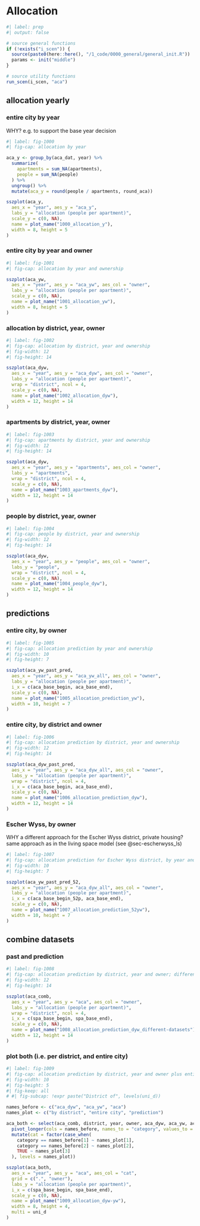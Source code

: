 
# Allocation

```r
#| label: prep
#| output: false

# source general functions
if (!exists("i_scen")) {
  source(paste0(here::here(), "/1_code/0000_general/general_init.R"))
  params <- init("middle")
}

# source utility functions
run_scen(i_scen, "aca")

```

## allocation yearly

### entire city by year
WHY? e.g. to support the base year decision

```r
#| label: fig-1000
#| fig-cap: allocation by year

aca_y <- group_by(aca_dat, year) %>%
  summarize(
    apartments = sum_NA(apartments),
    people = sum_NA(people)
  ) %>%
  ungroup() %>%
  mutate(aca_y = round(people / apartments, round_aca))

sszplot(aca_y,
  aes_x = "year", aes_y = "aca_y",
  labs_y = "allocation (people per apartment)",
  scale_y = c(0, NA),
  name = plot_name("1000_allocation_y"),
  width = 8, height = 5
)
```

### entire city by year and owner

```r
#| label: fig-1001
#| fig-cap: allocation by year and ownership

sszplot(aca_yw,
  aes_x = "year", aes_y = "aca_yw", aes_col = "owner",
  labs_y = "allocation (people per apartment)",
  scale_y = c(0, NA),
  name = plot_name("1001_allocation_yw"),
  width = 8, height = 5
)
```

### allocation by district, year, owner

```r
#| label: fig-1002
#| fig-cap: allocation by district, year and ownership
#| fig-width: 12
#| fig-height: 14

sszplot(aca_dyw,
  aes_x = "year", aes_y = "aca_dyw", aes_col = "owner",
  labs_y = "allocation (people per apartment)",
  wrap = "district", ncol = 4,
  scale_y = c(0, NA),
  name = plot_name("1002_allocation_dyw"),
  width = 12, height = 14
)
```

### apartments by district, year, owner

```r
#| label: fig-1003
#| fig-cap: apartments by district, year and ownership
#| fig-width: 12
#| fig-height: 14

sszplot(aca_dyw,
  aes_x = "year", aes_y = "apartments", aes_col = "owner",
  labs_y = "apartments",
  wrap = "district", ncol = 4,
  scale_y = c(0, NA),
  name = plot_name("1003_apartments_dyw"),
  width = 12, height = 14
)
```

### people by district, year, owner

```r
#| label: fig-1004
#| fig-cap: people by district, year and ownership
#| fig-width: 12
#| fig-height: 14

sszplot(aca_dyw,
  aes_x = "year", aes_y = "people", aes_col = "owner",
  labs_y = "people",
  wrap = "district", ncol = 4,
  scale_y = c(0, NA),
  name = plot_name("1004_people_dyw"),
  width = 12, height = 14
)
```

## predictions

### entire city, by owner

```r
#| label: fig-1005
#| fig-cap: allocation prediction by year and ownership
#| fig-width: 10
#| fig-height: 7

sszplot(aca_yw_past_pred,
  aes_x = "year", aes_y = "aca_yw_all", aes_col = "owner",
  labs_y = "allocation (people per apartment)",
  i_x = c(aca_base_begin, aca_base_end),
  scale_y = c(0, NA),
  name = plot_name("1005_allocation_prediction_yw"),
  width = 10, height = 7
)
```

### entire city, by district and owner

```r
#| label: fig-1006
#| fig-cap: allocation prediction by district, year and ownership
#| fig-width: 12
#| fig-height: 14

sszplot(aca_dyw_past_pred,
  aes_x = "year", aes_y = "aca_dyw_all", aes_col = "owner",
  labs_y = "allocation (people per apartment)",
  wrap = "district", ncol = 4,
  i_x = c(aca_base_begin, aca_base_end),
  scale_y = c(0, NA),
  name = plot_name("1006_allocation_prediction_dyw"),
  width = 12, height = 14
)
```

### Escher Wyss, by owner
WHY a different approach for the Escher Wyss district, private housing?
same approach as in the living space model (see @sec-escherwyss_ls)

```r
#| label: fig-1007
#| fig-cap: allocation prediction for Escher Wyss district, by year and ownership
#| fig-width: 10
#| fig-height: 7

sszplot(aca_yw_past_pred_52,
  aes_x = "year", aes_y = "aca_dyw_all", aes_col = "owner",
  labs_y = "allocation (people per apartment)",
  i_x = c(aca_base_begin_52p, aca_base_end),
  scale_y = c(0, NA),
  name = plot_name("1007_allocation_prediction_52yw"),
  width = 10, height = 7
)
```

## combine datasets

###  past and prediction

```r
#| label: fig-1008
#| fig-cap: allocation prediction by district, year and owner; different datasets
#| fig-width: 12
#| fig-height: 14

sszplot(aca_comb,
  aes_x = "year", aes_y = "aca", aes_col = "owner",
  labs_y = "allocation (people per apartment)",
  wrap = "district", ncol = 4,
  i_x = c(spa_base_begin, spa_base_end),
  scale_y = c(0, NA),
  name = plot_name("1008_allocation_prediction_dyw_different-datasets"),
  width = 12, height = 14
)
```

### plot both (i.e. per district, and entire city)

```r
#| label: fig-1009
#| fig-cap: allocation prediction by district, year and owner plus entire city
#| fig-width: 10
#| fig-height: 5
#| fig-keep: all
# #| fig-subcap: !expr paste("District of", levels(uni_d))

names_before <- c("aca_dyw", "aca_yw", "aca")
names_plot <- c("by district", "entire city", "prediction")

aca_both <- select(aca_comb, district, year, owner, aca_dyw, aca_yw, aca) %>%
  pivot_longer(cols = names_before, names_to = "category", values_to = "aca") %>%
  mutate(cat = factor(case_when(
    category == names_before[1] ~ names_plot[1],
    category == names_before[2] ~ names_plot[2],
    TRUE ~ names_plot[3]
  ), levels = names_plot))

sszplot(aca_both,
  aes_x = "year", aes_y = "aca", aes_col = "cat",
  grid = c(".", "owner"),
  labs_y = "allocation (people per apartment)",
  i_x = c(spa_base_begin, spa_base_end),
  scale_y = c(0, NA),
  name = plot_name("1009_allocation_dyw-yw"),
  width = 8, height = 4,
  multi = uni_d
)
```
